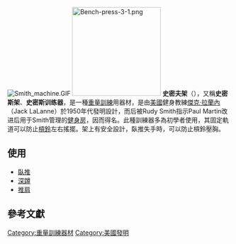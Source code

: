 [[Image:Smith_machine.GIF|thumb]]
[[Image:Bench-press-3-1.png|200px]]
'''史密夫架'''（{{lang-en|Smith machine}}），又稱'''史密斯架'''、'''史密斯训练器'''，是一種[[重量訓練|重量訓練]]用器材，是由[[美國|美國]]健身教練[[傑克·拉蘭內|傑克·拉蘭內]]（Jack LaLanne）於1950年代發明設計，而后被Rudy Smith指示Paul Martin改进后用于Smith管理的[[健身房|健身房]]，因而得名。此種訓練器多為初學者使用，其固定軌道可以防止[[槓鈴|槓鈴]]左右搖擺。架上有安全設計，臥推失手時，可以防止槓鈴壓胸{{R|LifeFitness}}。

== 使用 ==
* [[臥推|臥推]]
* [[深蹲|深蹲]]
* [[推肩|推肩]]

==參考文獻==
{{reflist|
<ref name="LifeFitness">{{cite web |url=http://www.lifefitness.com/commercial/lfstrength/SignatureSeriesBenchesandRacks/trainingstations/smithmachine.html#overview |language=en |title=Smith Machine |publisher=LifeFitness |date= |accessdate=2013年12月2日 |archive-date=2015年6月26日 |archive-url=https://web.archive.org/web/20150626074851/http://www.lifefitness.com/commercial/lfstrength/SignatureSeriesBenchesandRacks/trainingstations/smithmachine.html#overview |dead-url=yes }}</ref>
}}
[[Category:重量訓練器材|Category:重量訓練器材]]
[[Category:美國發明|Category:美國發明]]